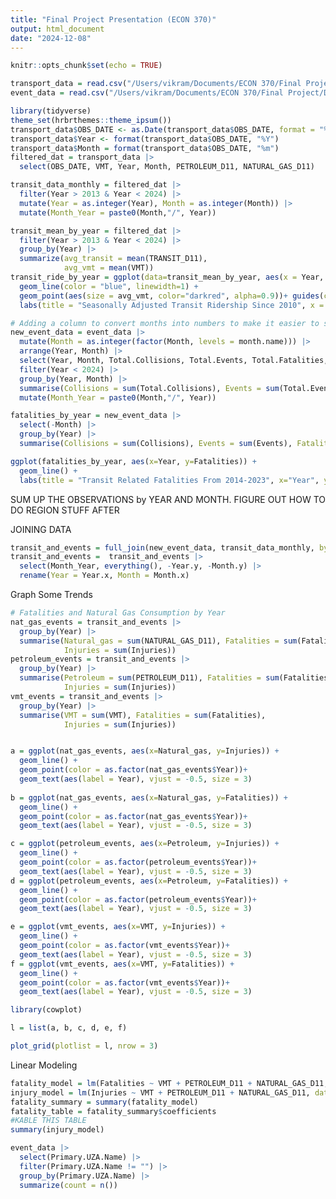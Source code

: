 ```yaml
---
title: "Final Project Presentation (ECON 370)"
output: html_document
date: "2024-12-08"
---
```


```r
knitr::opts_chunk$set(echo = TRUE)
```

```r
transport_data = read.csv("/Users/vikram/Documents/ECON 370/Final Project/Data/Transportation_Data.csv")
event_data = read.csv("/Users/vikram/Documents/ECON 370/Final Project/Data/Time_Series_Event_Data.csv")
```

```r
library(tidyverse)
theme_set(hrbrthemes::theme_ipsum())
transport_data$OBS_DATE <- as.Date(transport_data$OBS_DATE, format = "%m/%d/%Y")
transport_data$Year <- format(transport_data$OBS_DATE, "%Y")
transport_data$Month = format(transport_data$OBS_DATE, "%m")
filtered_dat = transport_data |>
  select(OBS_DATE, VMT, Year, Month, PETROLEUM_D11, NATURAL_GAS_D11)

transit_data_monthly = filtered_dat |>
  filter(Year > 2013 & Year < 2024) |>
  mutate(Year = as.integer(Year), Month = as.integer(Month)) |>
  mutate(Month_Year = paste0(Month,"/", Year))

transit_mean_by_year = filtered_dat |>
  filter(Year > 2013 & Year < 2024) |>
  group_by(Year) |>
  summarize(avg_transit = mean(TRANSIT_D11),
            avg_vmt = mean(VMT))
transit_ride_by_year = ggplot(data=transit_mean_by_year, aes(x = Year, y = as.numeric(avg_transit), group=1)) + 
  geom_line(color = "blue", linewidth=1) +
  geom_point(aes(size = avg_vmt, color="darkred", alpha=0.9))+ guides(color = FALSE, alpha = FALSE) +
  labs(title = "Seasonally Adjusted Transit Ridership Since 2010", x = "Date", y = "Ridership (Thousands)", legend = "Average Vehicle Miles Traveled") + labs(size = "Avg Vehicle Miles Traveled")

```


```r
# Adding a column to convert months into numbers to make it easier to sort/group
new_event_data = event_data |>
  mutate(Month = as.integer(factor(Month, levels = month.name))) |>
  arrange(Year, Month) |>
  select(Year, Month, Total.Collisions, Total.Events, Total.Fatalities, Total.Injuries) |>
  filter(Year < 2024) |>
  group_by(Year, Month) |>
  summarise(Collisions = sum(Total.Collisions), Events = sum(Total.Events), Fatalities = sum(Total.Fatalities), Injuries = sum(Total.Injuries)) |>
  mutate(Month_Year = paste0(Month,"/", Year))

fatalities_by_year = new_event_data |>
  select(-Month) |>
  group_by(Year) |>
  summarise(Collisions = sum(Collisions), Events = sum(Events), Fatalities = sum(Fatalities), Injuries = sum(Injuries))

ggplot(fatalities_by_year, aes(x=Year, y=Fatalities)) +
  geom_line() +
  labs(title = "Transit Related Fatalities From 2014-2023", x="Year", y="Fatalities")
```
SUM UP THE OBSERVATIONS by YEAR AND MONTH. FIGURE OUT HOW TO DO REGION STUFF AFTER


JOINING DATA
```r
transit_and_events = full_join(new_event_data, transit_data_monthly, by=join_by("Month_Year"))
transit_and_events =  transit_and_events |>
  select(Month_Year, everything(), -Year.y, -Month.y) |>
  rename(Year = Year.x, Month = Month.x)
```
Graph Some Trends
```r
# Fatalities and Natural Gas Consumption by Year
nat_gas_events = transit_and_events |>
  group_by(Year) |>
  summarise(Natural_gas = sum(NATURAL_GAS_D11), Fatalities = sum(Fatalities), 
            Injuries = sum(Injuries))
petroleum_events = transit_and_events |>
  group_by(Year) |>
  summarise(Petroleum = sum(PETROLEUM_D11), Fatalities = sum(Fatalities), 
            Injuries = sum(Injuries))
vmt_events = transit_and_events |>
  group_by(Year) |>
  summarise(VMT = sum(VMT), Fatalities = sum(Fatalities), 
            Injuries = sum(Injuries))


a = ggplot(nat_gas_events, aes(x=Natural_gas, y=Injuries)) +
  geom_line() +
  geom_point(color = as.factor(nat_gas_events$Year))+
  geom_text(aes(label = Year), vjust = -0.5, size = 3)
  
b = ggplot(nat_gas_events, aes(x=Natural_gas, y=Fatalities)) +
  geom_line() +
  geom_point(color = as.factor(nat_gas_events$Year))+
  geom_text(aes(label = Year), vjust = -0.5, size = 3)

c = ggplot(petroleum_events, aes(x=Petroleum, y=Injuries)) +
  geom_line() +
  geom_point(color = as.factor(petroleum_events$Year))+
  geom_text(aes(label = Year), vjust = -0.5, size = 3)
d = ggplot(petroleum_events, aes(x=Petroleum, y=Fatalities)) +
  geom_line() +
  geom_point(color = as.factor(petroleum_events$Year))+
  geom_text(aes(label = Year), vjust = -0.5, size = 3)

e = ggplot(vmt_events, aes(x=VMT, y=Injuries)) +
  geom_line() +
  geom_point(color = as.factor(vmt_events$Year))+
  geom_text(aes(label = Year), vjust = -0.5, size = 3)
f = ggplot(vmt_events, aes(x=VMT, y=Fatalities)) +
  geom_line() +
  geom_point(color = as.factor(vmt_events$Year))+
  geom_text(aes(label = Year), vjust = -0.5, size = 3)

library(cowplot)

l = list(a, b, c, d, e, f)

plot_grid(plotlist = l, nrow = 3)
```
Linear Modeling

```r
fatality_model = lm(Fatalities ~ VMT + PETROLEUM_D11 + NATURAL_GAS_D11, data=transit_and_events)
injury_model = lm(Injuries ~ VMT + PETROLEUM_D11 + NATURAL_GAS_D11, data=transit_and_events)
fatality_summary = summary(fatality_model)
fatality_table = fatality_summary$coefficients
#KABLE THIS TABLE
summary(injury_model)
```




```r
event_data |>
  select(Primary.UZA.Name) |>
  filter(Primary.UZA.Name != "") |>
  group_by(Primary.UZA.Name) |>
  summarize(count = n())
```
